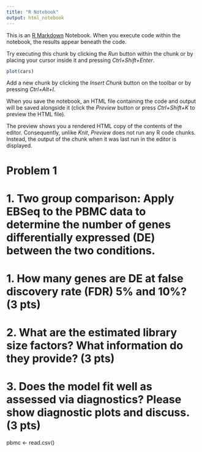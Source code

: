 ```yaml
---
title: "R Notebook"
output: html_notebook
---
```


This is an [R Markdown](http://rmarkdown.rstudio.com) Notebook. When you execute code within the notebook, the results appear beneath the code. 

Try executing this chunk by clicking the *Run* button within the chunk or by placing your cursor inside it and pressing *Ctrl+Shift+Enter*. 

```r
plot(cars)
```

Add a new chunk by clicking the *Insert Chunk* button on the toolbar or by pressing *Ctrl+Alt+I*.

When you save the notebook, an HTML file containing the code and output will be saved alongside it (click the *Preview* button or press *Ctrl+Shift+K* to preview the HTML file).

The preview shows you a rendered HTML copy of the contents of the editor. Consequently, unlike *Knit*, *Preview* does not run any R code chunks. Instead, the output of the chunk when it was last run in the editor is displayed.


# Problem 1 
# 1. Two group comparison: Apply EBSeq to the PBMC data to determine the number of genes differentially expressed (DE) between the two conditions.
#        1. How many genes are DE at false discovery rate (FDR) 5% and 10%? (3 pts)
#        2. What are the estimated library size factors? What information do they provide? (3 pts)
#        3. Does the model fit well as assessed via diagnostics? Please show diagnostic plots and discuss. (3 pts)


pbmc <- read.csv()





